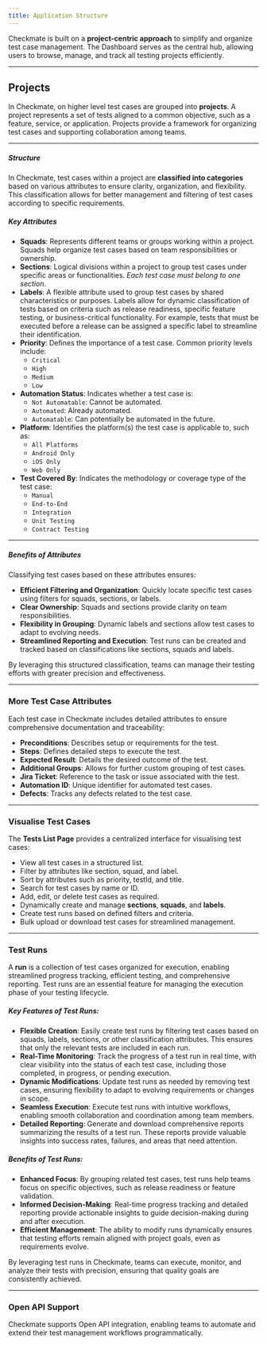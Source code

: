 ```yaml
---
title: Application Structure
---
```


Checkmate is built on a **project-centric approach** to simplify and organize test case management. The Dashboard serves as the central hub, allowing users to browse, manage, and track all testing projects efficiently.

---

## Projects

In Checkmate, on higher level test cases are grouped into **projects**. A project represents a set of tests aligned to a common objective, such as a feature, service, or application. Projects provide a framework for organizing test cases and supporting collaboration among teams.

---

##### Structure

In Checkmate, test cases within a project are **classified into categories** based on various attributes to ensure clarity, organization, and flexibility. This classification allows for better management and filtering of test cases according to specific requirements.

##### Key Attributes

- **Squads**: Represents different teams or groups working within a project. Squads help organize test cases based on team responsibilities or ownership.
- **Sections**: Logical divisions within a project to group test cases under specific areas or functionalities. _Each test case must belong to one section_.
- **Labels**: A flexible attribute used to group test cases by shared characteristics or purposes. Labels allow for dynamic classification of tests based on criteria such as release readiness, specific feature testing, or business-critical functionality. For example, tests that must be executed before a release can be assigned a specific label to streamline their identification.
- **Priority**: Defines the importance of a test case. Common priority levels include:
  - `Critical`
  - `High`
  - `Medium`
  - `Low`
- **Automation Status**: Indicates whether a test case is:
  - `Not Automatable`: Cannot be automated.
  - `Automated`: Already automated.
  - `Automatable`: Can potentially be automated in the future.
- **Platform**: Identifies the platform(s) the test case is applicable to, such as:
  - `All Platforms`
  - `Android Only`
  - `iOS Only`
  - `Web Only`
- **Test Covered By**: Indicates the methodology or coverage type of the test case:
  - `Manual`
  - `End-to-End`
  - `Integration`
  - `Unit Testing`
  - `Contract Testing`

---

##### Benefits of Attributes

Classifying test cases based on these attributes ensures:

- **Efficient Filtering and Organization**: Quickly locate specific test cases using filters for squads, sections, or labels.
- **Clear Ownership**: Squads and sections provide clarity on team responsibilities.
- **Flexibility in Grouping**: Dynamic labels and sections allow test cases to adapt to evolving needs.
- **Streamlined Reporting and Execution**: Test runs can be created and tracked based on classifications like sections, squads and labels.

By leveraging this structured classification, teams can manage their testing efforts with greater precision and effectiveness.

---

### More Test Case Attributes

Each test case in Checkmate includes detailed attributes to ensure comprehensive documentation and traceability:

- **Preconditions**: Describes setup or requirements for the test.
- **Steps**: Defines detailed steps to execute the test.
- **Expected Result**: Details the desired outcome of the test.
- **Additional Groups**: Allows for further custom grouping of test cases.
- **Jira Ticket**: Reference to the task or issue associated with the test.
- **Automation ID**: Unique identifier for automated test cases.
- **Defects**: Tracks any defects related to the test case.

---

### Visualise Test Cases

The **Tests List Page** provides a centralized interface for visualising test cases:

- View all test cases in a structured list.
- Filter by attributes like section, squad, and label.
- Sort by attributes such as priority, testId, and title.
- Search for test cases by name or ID.
- Add, edit, or delete test cases as required.
- Dynamically create and manage **sections**, **squads**, and **labels**.
- Create test runs based on defined filters and criteria.
- Bulk upload or download test cases for streamlined management.

---

### Test Runs

A **run** is a collection of test cases organized for execution, enabling streamlined progress tracking, efficient testing, and comprehensive reporting. Test runs are an essential feature for managing the execution phase of your testing lifecycle.

##### Key Features of Test Runs:

- **Flexible Creation**: Easily create test runs by filtering test cases based on squads, labels, sections, or other classification attributes. This ensures that only the relevant tests are included in each run.
- **Real-Time Monitoring**: Track the progress of a test run in real time, with clear visibility into the status of each test case, including those completed, in progress, or pending execution.
- **Dynamic Modifications**: Update test runs as needed by removing test cases, ensuring flexibility to adapt to evolving requirements or changes in scope.
- **Seamless Execution**: Execute test runs with intuitive workflows, enabling smooth collaboration and coordination among team members.
- **Detailed Reporting**: Generate and download comprehensive reports summarizing the results of a test run. These reports provide valuable insights into success rates, failures, and areas that need attention.

##### Benefits of Test Runs:

- **Enhanced Focus**: By grouping related test cases, test runs help teams focus on specific objectives, such as release readiness or feature validation.
- **Informed Decision-Making**: Real-time progress tracking and detailed reporting provide actionable insights to guide decision-making during and after execution.
- **Efficient Management**: The ability to modify runs dynamically ensures that testing efforts remain aligned with project goals, even as requirements evolve.

By leveraging test runs in Checkmate, teams can execute, monitor, and analyze their tests with precision, ensuring that quality goals are consistently achieved.

---

### Open API Support

Checkmate supports Open API integration, enabling teams to automate and extend their test management workflows programmatically.

